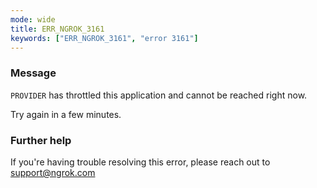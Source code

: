 ```yaml
---
mode: wide
title: ERR_NGROK_3161
keywords: ["ERR_NGROK_3161", "error 3161"]
---
```


### Message

`PROVIDER` has throttled this application and cannot be reached right now.

Try again in a few minutes.

### Further help

If you're having trouble resolving this error, please reach out to [support@ngrok.com](mailto:support@ngrok.com?subject=Help%20with%20ERR_NGROK_3161)
